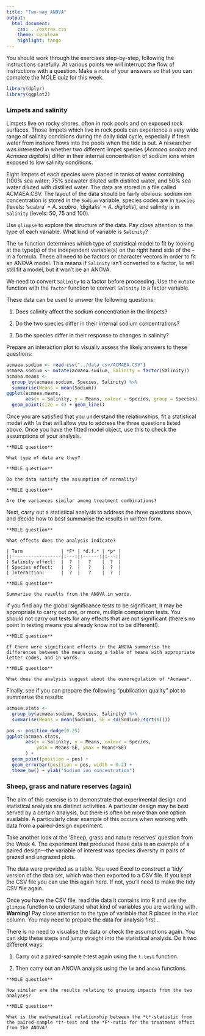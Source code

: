 ```yaml
---
title: "Two-way ANOVA"
output:
  html_document:
    css: ../extras.css
    theme: cerulean
    highlight: tango
---
```


You should work through the exercises step-by-step, following the instructions carefully. At various points we will interrupt the flow of instructions with a question. Make a note of your answers so that you can complete the MOLE quiz for this week.

```r
library(dplyr)
library(ggplot2)
```

### Limpets and salinity

Limpets live on rocky shores, often in rock pools and on exposed rock surfaces. Those limpets which live in rock pools can experience a very wide range of salinity conditions during the daily tidal cycle, especially if fresh water from inshore flows into the pools when the tide is out. A researcher was interested in whether two different limpet species (*Acmaea scabra* and *Acmaea digitalis*) differ in their internal concentration of sodium ions when exposed to low salinity conditions.

Eight limpets of each species were placed in tanks of water containing (100% sea water; 75% seawater diluted with distilled water, and 50% sea water diluted with distilled water. The data are stored in a file called ACMAEA.CSV. The layout of the data should be fairly obvious: sodium ion concentration is stored in the `Sodium` variable, species codes are in `Species` (levels: 'scabra' = *A. scabra*, 'digitalis' = *A. digitalis*), and salinity is in `Salinity` (levels: 50, 75 and 100).

Use `glimpse` to explore the structure of the data. Pay close attention to the type of each variable. What kind of variable is `Salinity`? 

The `lm` function determines which type of statistical model to fit by looking at the type(s) of the independent variable(s) on the right hand side of the `~` in a formula. These all need to be factors or character vectors in order to fit an ANOVA model. This means if `Salinity` isn't converted to a factor, `lm` will still fit a model, but it won't be an ANOVA.

We need to convert `Salinity` to a factor before proceeding. Use the `mutate` function with the `factor` function to convert `Salinity` to a factor variable.

These data can be used to answer the following questions:

1.  Does salinity affect the sodium concentration in the limpets?

2.  Do the two species differ in their internal sodium concentrations?

3.  Do the species differ in their response to changes in salinity?

Prepare an interaction plot to visually assess the likely answers to these questions:

```r
acmaea.sodium <- read.csv("../data_csv/ACMAEA.CSV")
acmaea.sodium <- mutate(acmaea.sodium, Salinity = factor(Salinity))
acmaea.means <- 
  group_by(acmaea.sodium, Species, Salinity) %>% 
  summarise(Means = mean(Sodium))
ggplot(acmaea.means, 
       aes(x = Salinity, y = Means, colour = Species, group = Species)) +
  geom_point(size = 4) + geom_line()
```

Once you are satisfied that you understand the relationships, fit a statistical model with `lm` that will allow you to address the three questions listed above. Once you have the fitted model object, use this to check the assumptions of your analysis.

```block
**MOLE question**

What type of data are they?
```

```block
**MOLE question**

Do the data satisfy the assumption of normality?
```

```block
**MOLE question**

Are the variances similar among treatment combinations?
```

Next, carry out a statistical analysis to address the three questions above, and decide how to best summarise the results in written form.

```block
**MOLE question**

What effects does the analysis indicate? 

| Term              | *F* | *d.f.* | *p* |
|:------------------|:---:|:------:|:---:|
| Salinity effect:  |  ?  |   ?    |  ?  |
| Species effect:   |  ?  |   ?    |  ?  |
| Interaction:      |  ?  |   ?    |  ?  |

```

```block
**MOLE question**

Summarise the results from the ANOVA in words.
```

If you find any the global significance tests to be significant, it may be appropriate to carry out one, or more, multiple comparison tests. You should not carry out tests for any effects that are not significant (there’s no point in testing means you already know not to be different!).

```block
**MOLE question**

If there were significant effects in the ANOVA summarise the differences between the means using a table of means with appropriate letter codes, and in words.
```

```block
**MOLE question**

What does the analysis suggest about the osmoregulation of *Acmaea*.
```

Finally, see if you can prepare the following "publication quality" plot to summarise the results:

```r
acmaea.stats <- 
  group_by(acmaea.sodium, Species, Salinity) %>% 
  summarise(Means = mean(Sodium), SE = sd(Sodium)/sqrt(n()))

pos <- position_dodge(0.25)
ggplot(acmaea.stats, 
       aes(x = Salinity, y = Means, colour = Species,
           ymin = Means-SE, ymax = Means+SE)
       ) +
  geom_point(position = pos) + 
  geom_errorbar(position = pos, width = 0.2) + 
  theme_bw() + ylab("Sodium ion concentration")
```

### Sheep, grass and nature reserves (again)

The aim of this exercise is to demonstrate that experimental design and statistical analysis are distinct activities. A particular design may be best served by a certain analysis, but there is often be more than one option available. A particularly clear example of this occurs when working with data from a paired-design experiment.

Take another look at the 'Sheep, grass and nature reserves' question from the Week 4. The experiment that produced these data is an example of a paired design---the variable of interest was species diversity in pairs of grazed and ungrazed plots. 

The data were provided as a table. You used Excel to construct a ‘tidy’ version of the data set, which was then exported to a CSV file. If you kept the CSV file you can use this again here. If not, you'll need to make the tidy CSV file again.

Once you have the CSV file, read the data it contains into R and use the `glimpse` function to understand what kind of variables you are working with. **Warning!** Pay close attention to the type of variable that R places in the `Plot` column. You may need to prepare the data for analysis first...

There is no need to visualise the data or check the assumptions again. You can skip these steps and jump straight into the statistical analysis. Do it two different ways:

1) Carry out a paired-sample *t*-test again using the `t.test` function.

2) Then carry out an ANOVA analysis using the `lm` and `anova` functions. 

```block
**MOLE question**

How similar are the results relating to grazing impacts from the two analyses?
```

```block
**MOLE question**

What is the mathematical relationship between the *t*-statistic from the paired-sample *t*-test and the *F*-ratio for the treatment effect from the ANOVA?
```

